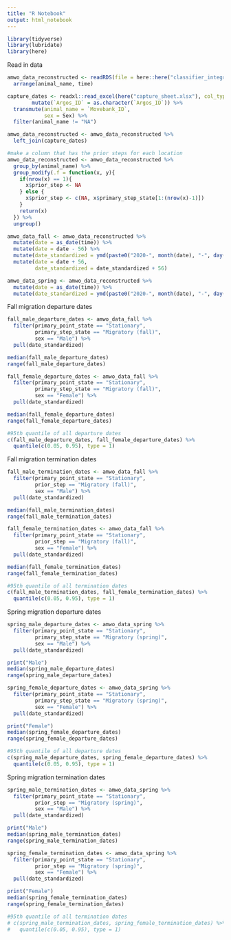 ```yaml
---
title: "R Notebook"
output: html_notebook
---
```


```r
library(tidyverse)
library(lubridate)
library(here)
```

Read in data
```r
amwo_data_reconstructed <- readRDS(file = here::here("classifier_integrated", "fac_primary_state_delineation.rds")) %>% 
  arrange(animal_name, time) 

capture_dates <- readxl::read_excel(here("capture_sheet.xlsx"), col_types = c("text", "text", "date", "numeric", "numeric", "numeric", "numeric", "text", "text", "text", "text", "text", "text", "numeric", "numeric", "numeric", "numeric", "numeric", "text", "text", "text", "text", "text", "text")) %>%
        mutate(`Argos_ID` = as.character(`Argos_ID`)) %>%
  transmute(animal_name = `Movebank_ID`,
            sex = Sex) %>% 
  filter(animal_name != "NA")

amwo_data_reconstructed <- amwo_data_reconstructed %>% 
  left_join(capture_dates)

#make a column that has the prior steps for each location
amwo_data_reconstructed <- amwo_data_reconstructed %>% 
  group_by(animal_name) %>% 
  group_modify(.f = function(x, y){
    if(nrow(x) == 1){
      x$prior_step <- NA
    } else {
      x$prior_step <- c(NA, x$primary_step_state[1:(nrow(x)-1)])
    }
    return(x)
  }) %>% 
  ungroup()

amwo_data_fall <- amwo_data_reconstructed %>% 
  mutate(date = as_date(time)) %>% 
  mutate(date = date - 56) %>% 
  mutate(date_standardized = ymd(paste0("2020-", month(date), "-", day(date)))) %>% 
  mutate(date = date + 56,
         date_standardized = date_standardized + 56)

amwo_data_spring <- amwo_data_reconstructed %>% 
  mutate(date = as_date(time)) %>% 
  mutate(date_standardized = ymd(paste0("2020-", month(date), "-", day(date))))
```

Fall migration departure dates
```r
fall_male_departure_dates <- amwo_data_fall %>% 
  filter(primary_point_state == "Stationary",
         primary_step_state == "Migratory (fall)",
         sex == "Male") %>% 
  pull(date_standardized)

median(fall_male_departure_dates)
range(fall_male_departure_dates)

fall_female_departure_dates <- amwo_data_fall %>% 
  filter(primary_point_state == "Stationary",
         primary_step_state == "Migratory (fall)",
         sex == "Female") %>% 
  pull(date_standardized)

median(fall_female_departure_dates)
range(fall_female_departure_dates)

#95th quantile of all departure dates
c(fall_male_departure_dates, fall_female_departure_dates) %>% 
  quantile(c(0.05, 0.95), type = 1)
```

Fall migration termination dates
```r
fall_male_termination_dates <- amwo_data_fall %>% 
  filter(primary_point_state == "Stationary",
         prior_step == "Migratory (fall)",
         sex == "Male") %>% 
  pull(date_standardized)

median(fall_male_termination_dates)
range(fall_male_termination_dates)

fall_female_termination_dates <- amwo_data_fall %>% 
  filter(primary_point_state == "Stationary",
         prior_step == "Migratory (fall)",
         sex == "Female") %>% 
  pull(date_standardized)

median(fall_female_termination_dates)
range(fall_female_termination_dates)

#95th quantile of all termination dates
c(fall_male_termination_dates, fall_female_termination_dates) %>%
  quantile(c(0.05, 0.95), type = 1)
```

Spring migration departure dates
```r
spring_male_departure_dates <- amwo_data_spring %>% 
  filter(primary_point_state == "Stationary",
         primary_step_state == "Migratory (spring)",
         sex == "Male") %>% 
  pull(date_standardized)

print("Male")
median(spring_male_departure_dates)
range(spring_male_departure_dates)

spring_female_departure_dates <- amwo_data_spring %>% 
  filter(primary_point_state == "Stationary",
         primary_step_state == "Migratory (spring)",
         sex == "Female") %>% 
  pull(date_standardized)

print("Female")
median(spring_female_departure_dates)
range(spring_female_departure_dates)

#95th quantile of all departure dates
c(spring_male_departure_dates, spring_female_departure_dates) %>% 
  quantile(c(0.05, 0.95), type = 1)
```

Spring migration termination dates
```r
spring_male_termination_dates <- amwo_data_spring %>% 
  filter(primary_point_state == "Stationary",
         prior_step == "Migratory (spring)",
         sex == "Male") %>% 
  pull(date_standardized)

print("Male")
median(spring_male_termination_dates)
range(spring_male_termination_dates)

spring_female_termination_dates <- amwo_data_spring %>% 
  filter(primary_point_state == "Stationary",
         prior_step == "Migratory (spring)",
         sex == "Female") %>% 
  pull(date_standardized)

print("Female")
median(spring_female_termination_dates)
range(spring_female_termination_dates)

#95th quantile of all termination dates
# c(spring_male_termination_dates, spring_female_termination_dates) %>% 
#   quantile(c(0.05, 0.95), type = 1)
```